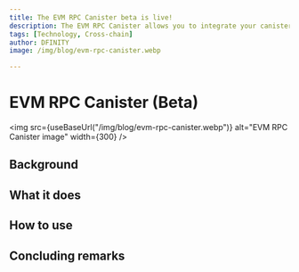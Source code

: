 ```yaml
---
title: The EVM RPC Canister beta is live!
description: The EVM RPC Canister allows you to integrate your canisters with Ethereum smart contracts.
tags: [Technology, Cross-chain]
author: DFINITY
image: /img/blog/evm-rpc-canister.webp

---
```



# EVM RPC Canister (Beta)

<img
  src={useBaseUrl("/img/blog/evm-rpc-canister.webp")}
  alt="EVM RPC Canister image"
  width={300}
/>

## Background

## What it does

## How to use

## Concluding remarks